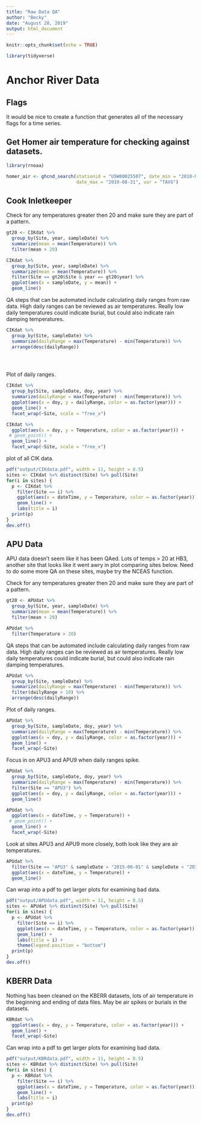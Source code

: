 ```yaml
---
title: "Raw Data QA"
author: "Becky"
date: "August 28, 2019"
output: html_document
---
```


```r
knitr::opts_chunk$set(echo = TRUE)

library(tidyverse)
```

# Anchor River Data

## Flags

It would be nice to create a function that generates all of the necessary flags for a time series.


## Get Homer air temperature for checking against datasets.

```r
library(rnoaa)

homer_air <- ghcnd_search(stationid = "USW00025507", date_min = "2010-01-01", 
                          date_max = "2019-08-31", var = "TAVG")


```


## Cook Inletkeeper

Check for any temperatures greater then 20 and make sure they are part of a pattern.

```r
gt20 <- CIKdat %>% 
  group_by(Site, year, sampleDate) %>% 
  summarize(mean = mean(Temperature)) %>% 
  filter(mean > 20)

CIKdat %>% 
  group_by(Site, year, sampleDate) %>% 
  summarize(mean = mean(Temperature)) %>% 
  filter(Site == gt20$Site & year == gt20$year) %>% 
  ggplot(aes(x = sampleDate, y = mean)) +
  geom_line()
```


QA steps that can be automated include calculating daily ranges from raw data. High daily ranges can be reviewed as air temperatures. Really low daily temperatures could indicate burial, but could also indicate rain damping temperatures.

```r
CIKdat %>% 
  group_by(Site, sampleDate) %>% 
  summarize(dailyRange = max(Temperature) - min(Temperature)) %>% 
  arrange(desc(dailyRange))


  
```

Plot of daily ranges.

```r
CIKdat %>% 
  group_by(Site, sampleDate, doy, year) %>% 
  summarize(dailyRange = max(Temperature) - min(Temperature)) %>% 
  ggplot(aes(x = doy, y = dailyRange, color = as.factor(year))) +
  geom_line() +
  facet_wrap(~Site, scale = "free_x")
```


```r
CIKdat %>% 
  ggplot(aes(x = doy, y = Temperature, color = as.factor(year))) +
 # geom_point() +
  geom_line() +
  facet_wrap(~Site, scale = "free_x")
```

plot of all CIK data.

```r
pdf("output/CIKdata.pdf", width = 11, height = 8.5)
sites <- CIKdat %>% distinct(Site) %>% pull(Site)
for(i in sites) {
  p <- CIKdat %>% 
    filter(Site == i) %>% 
    ggplot(aes(x = dateTime, y = Temperature, color = as.factor(year))) +
    geom_line() +
    labs(title = i)
  print(p)
}
dev.off()

```


## APU Data
APU data doesn't seem like it has been QAed. Lots of temps > 20 at HB3, another site that looks like it went awry in plot comparing sites below. Need to do some more QA on these sites, maybe try the NCEAS function.


Check for any temperatures greater then 20 and make sure they are part of a pattern.

```r
gt20 <- APUdat %>% 
  group_by(Site, year, sampleDate) %>% 
  summarize(mean = mean(Temperature)) %>% 
  filter(mean > 20)

APUdat %>% 
  filter(Temperature > 20)


```


QA steps that can be automated include calculating daily ranges from raw data. High daily ranges can be reviewed as air temperatures. Really low daily temperatures could indicate burial, but could also indicate rain damping temperatures.

```r
APUdat %>% 
  group_by(Site, sampleDate) %>% 
  summarize(dailyRange = max(Temperature) - min(Temperature)) %>% 
  filter(dailyRange > 10) %>% 
  arrange(desc(dailyRange))
```

Plot of daily ranges.

```r
APUdat %>% 
  group_by(Site, sampleDate, doy, year) %>% 
  summarize(dailyRange = max(Temperature) - min(Temperature)) %>% 
  ggplot(aes(x = doy, y = dailyRange, color = as.factor(year))) +
  geom_line() +
  facet_wrap(~Site)
```

Focus in on APU3 and APU9 when daily ranges spike.

```r
APUdat %>% 
  group_by(Site, sampleDate, doy, year) %>% 
  summarize(dailyRange = max(Temperature) - min(Temperature)) %>% 
  filter(Site == "APU3") %>% 
  ggplot(aes(x = doy, y = dailyRange, color = as.factor(year))) +
  geom_line() 
```



```r
APUdat %>% 
  ggplot(aes(x = dateTime, y = Temperature)) +
 # geom_point() +
  geom_line() +
  facet_wrap(~Site)
```

Look at sites APU3 and APU9 more closely, both look like they are air temperatures.

```r
APUdat %>% 
  filter(Site == "APU3" & sampleDate > "2015-06-01" & sampleDate < "2015-07-01") %>% 
  ggplot(aes(x = dateTime, y = Temperature)) +
  geom_line()
```


Can wrap into a pdf to get larger plots for examining bad data.

```r
pdf("output/APUdata.pdf", width = 11, height = 8.5)
sites <- APUdat %>% distinct(Site) %>% pull(Site)
for(i in sites) {
  p <- APUdat %>% 
    filter(Site == i) %>% 
    ggplot(aes(x = dateTime, y = Temperature, color = as.factor(year))) +
    geom_line() +
    labs(title = i) +
    theme(legend.position = "bottom")
  print(p)
}
dev.off()

```

## KBERR Data

Nothing has been cleaned on the KBERR datasets, lots of air temperature in the beginning and ending of data files. May be air spikes or burials in the datasets.

```r
KBRdat %>% 
  ggplot(aes(x = doy, y = Temperature, color = as.factor(year))) +
  geom_line() +
  facet_wrap(~Site)
```

Can wrap into a pdf to get larger plots for examining bad data.

```r
pdf("output/KBRdata.pdf", width = 11, height = 8.5)
sites <- KBRdat %>% distinct(Site) %>% pull(Site)
for(i in sites) {
  p <- KBRdat %>% 
    filter(Site == i) %>% 
    ggplot(aes(x = dateTime, y = Temperature, color = as.factor(year))) +
    geom_line() +
    labs(title = i)
  print(p)
}
dev.off()

```


